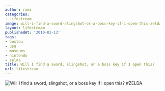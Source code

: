 ```yaml
---
author: rami
categories:
- Lifestream
image: will-i-find-a-sword-slingshot-or-a-boss-key-if-i-open-this-zelda.jpg
layout: lifestream
publishedAt: '2010-02-13'
tags:
- boston
- usa
- museums
- nintendo
- zelda
title: Will I find a sword, slingshot, or a boss key if I open this?
url: lifestream
---
```


![Will I find a sword, slingshot, or a boss key if I open this? #ZELDA](/assets/images/content/lifestream/will-i-find-a-sword-slingshot-or-a-boss-key-if-i-open-this-zelda.jpg)